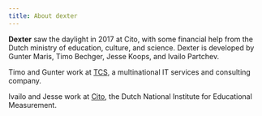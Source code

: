 ```yaml
---
title: About dexter
---
```


<style>
.dont-index{ display: none !important;}
</style>

**Dexter** saw the daylight in 2017 at Cito, with some financial help from the Dutch ministry of education, culture, and science. Dexter is developed by Gunter Maris, Timo Bechger, Jesse Koops, and Ivailo Partchev. 


Timo and Gunter work at [TCS](https://www.tcs.com), a multinational IT services and consulting company.

Ivailo and Jesse work at [Cito](https://www.cito.com), the Dutch National Institute for Educational Measurement.
